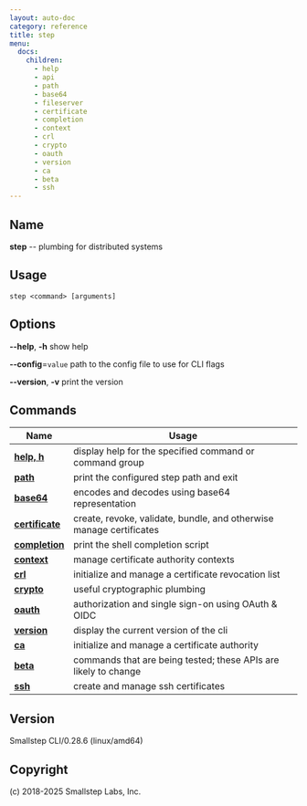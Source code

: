 ```yaml
---
layout: auto-doc
category: reference
title: step
menu:
  docs:
    children:
      - help
      - api
      - path
      - base64
      - fileserver
      - certificate
      - completion
      - context
      - crl
      - crypto
      - oauth
      - version
      - ca
      - beta
      - ssh
---
```


## Name
**step** -- plumbing for distributed systems

## Usage

```raw
step <command> [arguments]
```

## Options

**--help**, **-h**
show help

**--config**=`value`
path to the config file to use for CLI flags

**--version**, **-v**
print the version


## Commands


| Name | Usage |
|---|---|
| **[help, h](help/)** | display help for the specified command or command group |
| **[path](path/)** | print the configured step path and exit |
| **[base64](base64/)** | encodes and decodes using base64 representation |
| **[certificate](certificate/)** | create, revoke, validate, bundle, and otherwise manage certificates |
| **[completion](completion/)** | print the shell completion script |
| **[context](context/)** | manage certificate authority contexts |
| **[crl](crl/)** | initialize and manage a certificate revocation list |
| **[crypto](crypto/)** | useful cryptographic plumbing |
| **[oauth](oauth/)** | authorization and single sign-on using OAuth & OIDC |
| **[version](version/)** | display the current version of the cli |
| **[ca](ca/)** | initialize and manage a certificate authority |
| **[beta](beta/)** | commands that are being tested; these APIs are likely to change |
| **[ssh](ssh/)** | create and manage ssh certificates |


## Version

Smallstep CLI/0.28.6 (linux/amd64)

## Copyright

(c) 2018-2025 Smallstep Labs, Inc.

